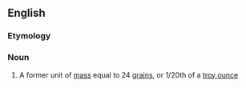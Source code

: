 ==English==

===Etymology===
{{compound|en|penny|weight}}

===Noun===
{{wikipedia}}
{{en-noun}}

# A former unit of [[mass]] equal to 24 [[grain]]s, or 1/20th of a [[troy ounce]]